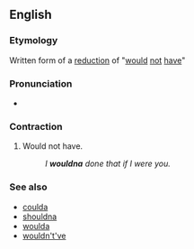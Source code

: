 ==English==

===Etymology===
Written form of a [[w:reduction (linguistics)|reduction]] of "[[would]] [[not]] [[have]]"

===Pronunciation===
* {{IPA|/ˈwʊdnə/}}

===Contraction===
{{en-cont}}

# {{context|colloquial|lang=en}} Would not have.
#: ''I '''wouldna''' done that if I were you.''

===See also===
* [[coulda]]
* [[shouldna]]
* [[woulda]]
* [[wouldn't've]]